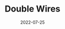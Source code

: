 ---
title: Double Wires
description: A game where you infinitely grapple on to the ceiling to see how far you can get.
date: 2022-07-25
type: Arcade
name: double-wires
credits:
- Game by Newgrounds
---